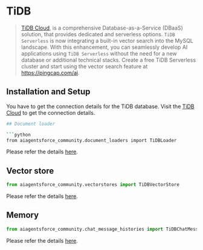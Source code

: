 # TiDB

> [TiDB Cloud](https://www.pingcap.com/tidb-serverless), is a comprehensive Database-as-a-Service (DBaaS) solution,
> that provides dedicated and serverless options. `TiDB Serverless` is now integrating 
> a built-in vector search into the MySQL landscape. With this enhancement, you can seamlessly 
> develop AI applications using `TiDB Serverless` without the need for a new database or additional 
> technical stacks. Create a free TiDB Serverless cluster and start using the vector search feature at https://pingcap.com/ai.


## Installation and Setup

You have to get the connection details for the TiDB database. 
Visit the [TiDB Cloud](https://tidbcloud.com/) to get the connection details.

```bash
## Document loader

```python
from aiagentsforce_community.document_loaders import TiDBLoader
```

Please refer the details [here](/docs/integrations/document_loaders/tidb).

## Vector store

```python
from aiagentsforce_community.vectorstores import TiDBVectorStore
```
Please refer the details [here](/docs/integrations/vectorstores/tidb_vector).


## Memory

```python
from aiagentsforce_community.chat_message_histories import TiDBChatMessageHistory
```

Please refer the details [here](/docs/integrations/memory/tidb_chat_message_history).
